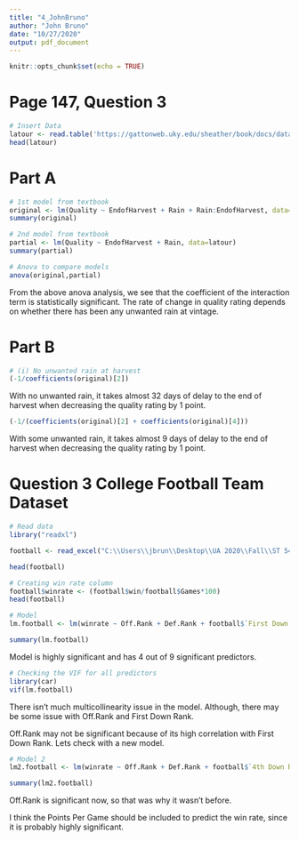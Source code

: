 ---
title: "4_JohnBruno"
author: "John Bruno"
date: "10/27/2020"
output: pdf_document
---

```{r setup, include=FALSE}
knitr::opts_chunk$set(echo = TRUE)
```

# Page 147, Question 3

```{r}
# Insert Data
latour <- read.table('https://gattonweb.uky.edu/sheather/book/docs/datasets/latour.txt', header=TRUE)
head(latour)
```
# Part A

```{r}
# 1st model from textbook
original <- lm(Quality ~ EndofHarvest + Rain + Rain:EndofHarvest, data=latour)
summary(original)
```
```{r}
# 2nd model from textbook
partial <- lm(Quality ~ EndofHarvest + Rain, data=latour)
summary(partial)
```
```{r}
# Anova to compare models
anova(original,partial)
```
From the above anova analysis, we see that the coefficient of the interaction term is statistically significant. The rate of change in quality rating depends on whether there has been any unwanted rain at vintage.

# Part B

```{r}
# (i) No unwanted rain at harvest
(-1/coefficients(original)[2])
```
With no unwanted rain, it takes almost 32 days of delay to the end of harvest when decreasing the quality rating by 1 point.

```{r}
(-1/(coefficients(original)[2] + coefficients(original)[4]))
```
With some unwanted rain, it takes almost 9 days of delay to the end of harvest when decreasing the quality rating by 1 point.


# Question 3 College Football Team Dataset

```{r}
# Read data
library("readxl")

football <- read_excel("C:\\Users\\jbrun\\Desktop\\UA 2020\\Fall\\ST 541 (R)\\HW 4\\CFB2019_partial.xlsx")

head(football)
```
```{r}
# Creating win rate column
football$winrate <- (football$win/football$Games*100)
head(football)
```

```{r}
# Model
lm.football <- lm(winrate ~ Off.Rank + Def.Rank + football$`First Down Rank` + football$`4th Down Rank` + football$`Penalty Rank` + football$`Sack Rank` + football$`Turnover Rank` + football$`Rushing Def Rank` + football$`Rushing Off Rank`, data=football)

summary(lm.football)
```
Model is highly significant and has 4 out of 9 significant predictors.

```{r}
# Checking the VIF for all predictors
library(car)
vif(lm.football)
```
There isn't much multicollinearity issue in the model. Although, there may be some issue with Off.Rank and First Down Rank.

Off.Rank may not be significant because of its high correlation with First Down Rank. Lets check with a new model.
```{r}
# Model 2
lm2.football <- lm(winrate ~ Off.Rank + Def.Rank + football$`4th Down Rank` + football$`Penalty Rank` + football$`Sack Rank` + football$`Turnover Rank` + football$`Rushing Def Rank` + football$`Rushing Off Rank`, data=football)

summary(lm2.football)
```
Off.Rank is significant now, so that was why it wasn't before.


I think the Points Per Game should be included to predict the win rate, since it is probably highly significant.
